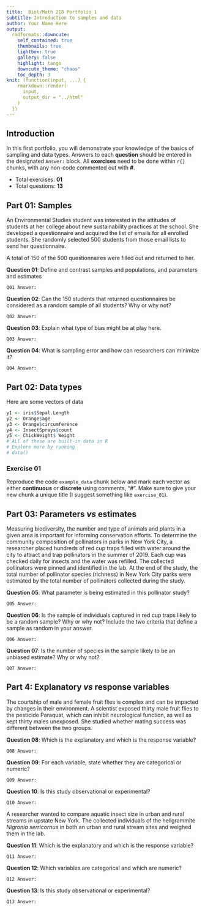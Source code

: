 ---
title:  Biol/Math 218 Portfolio 1
subtitle: Introduction to samples and data
author: Your Name Here
output:
  rmdformats::downcute:
    self_contained: true
    thumbnails: true
    lightbox: true
    gallery: false
    highlight: tango
    downcute_theme: "chaos"
    toc_depth: 3
knit: (function(input, ...) {
    rmarkdown::render(
      input,
      output_dir = "../html"
    )
  })
---

## Introduction

In this first portfolio, you will demonstrate your knowledge of the basics of sampling 
and data types. Answers to each **question** should be entered in the designated `Answer:` block. 
All **exercises** need to be done within `r{}` chunks, with any 
non-code commented out with **#**.

- Total exercises: **01**
- Total questions: **13**

## Part 01: Samples

An Environmental Studies student was interested in the attitudes of students at her college about 
new sustainability practices at the school. She developed a questionnaire and acquired the 
list of emails for all enrolled students. She randomly selected 500 students 
from those email lists to send her questionnaire.

A total of 150 of the 500 questionnaires were filled out and returned to her.

**Question 01**: Define and contrast samples and populations, and parameters and estimates

`Q01 Answer:`

**Question 02**: Can the 150 students that returned questionnaires be considered 
as a random sample of all students? Why or why not?

`Q02 Answer:`

**Question 03**: Explain what type of bias might be at play here.

`Q03 Answer:`

**Question 04**: What is sampling error and how can researchers can minimize it?

`Q04 Answer:`

## Part 02: Data types

Here are some vectors of data
```{r, example_data}
y1 <- iris$Sepal.Length
y2 <- Orange$age
y3 <- Orange$circumference
y4 <- InsectSprays$count
y5 <- ChickWeight$ Weight
# ALl of these are built-in data in R
# Explore more by running
# data()
```

### Exercise 01
Reproduce the code `example_data` chunk below and mark each vector as 
either **continuous** or **discrete** using comments, "#". Make sure to give your new
chunk a unique title (I suggest something like `exercise_01`).

## Part 03: Parameters *vs* estimates

Measuring biodiversity, the number and type of animals and plants in a given area is
important for informing conservation efforts. To determine the community composition
of pollinators in parks in New York City, a researcher placed hundreds of red cup traps
filled with water around the city to attract and trap pollinators in the summer of 2019. 
Each cup was checked daily for insects and the water was refilled. The collected
pollinators were pinned and identified in the lab. At the end of the study,
the total number of pollinator species (richness) in New York City parks were estimated by
the total number of pollinators collected during the study. 

**Question 05**: What parameter is being estimated in this pollinator study?

`Q05 Answer:`

**Question 06**: Is the sample of individuals captured in red cup traps 
likely to be a random sample? Why or why not? Include the two criteria 
that define a sample as random in your answer.

`Q06 Answer:`

**Question 07**: Is the number of species in the sample likely to be an 
unbiased estimate? Why or why not?

`Q07 Answer:`

## Part 4: Explanatory *vs* response variables

The courtship of male and female fruit flies is complex and can be
impacted by changes in their environment. A scientist exposed thirty
male fruit flies to the pesticide Paraquat, which can inhibit neurological
function, as well as kept thirty males unexposed. She studied whether 
mating success was different between the two groups.

**Question 08**: Which is the explanatory and which is the response variable?

`Q08 Answer:`

**Question 09**: For each variable, state whether they are categorical or numeric?

`Q09 Answer:`

**Question 10**: Is this study observational or experimental?

`Q10 Answer:`

A researcher wanted to compare aquatic insect size in urban and 
rural streams in upstate New York. The collected individuals of
the hellgrammite *Nigronia serricornus* in both an urban and
rural stream sites and weighed them in the lab.

**Question 11**: Which is the explanatory and which is the response variable?

`Q11 Answer:`

**Question 12**: Which variables are categorical and which are numeric?

`Q12 Answer:`

**Question 13**: Is this study observational or experimental?

`Q13 Answer:`





















